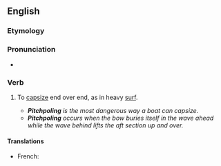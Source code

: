 ==English==

===Etymology===
{{compound|en|pitch|pole}}

===Pronunciation===
* {{a|US}} {{IPA|/ˈpɪtʃpoʊl/|lang=en}}

===Verb===
{{en-verb|pitchpol}}

# {{lb|en|of a boat}} To [[capsize]] end over end, as in heavy [[surf]].
#* '''''Pitchpoling''' is the most dangerous way a boat can capsize.''
#* '''''Pitchpoling''' occurs when the bow buries itself in the wave ahead while the wave behind lifts the aft section up and over.''

====Translations====
{{trans-top|capsize end over end}}
* French: {{t+|fr|sancir}}
{{trans-mid}}
{{trans-bottom}}